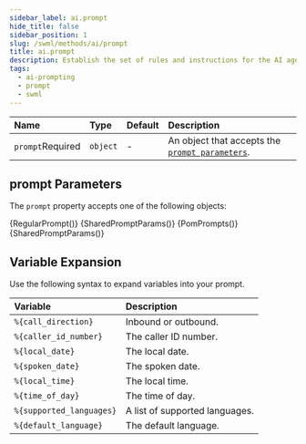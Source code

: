 ```yaml
---
sidebar_label: ai.prompt
hide_title: false
sidebar_position: 1
slug: /swml/methods/ai/prompt
title: ai.prompt
description: Establish the set of rules and instructions for the AI agent through a prompt.
tags:
  - ai-prompting
  - prompt
  - swml
---
```






[contexts]: /swml/methods/ai/prompt/contexts
[pom]: /swml/methods/ai/prompt/pom
[prompt-parameters]: #prompt-parameters



| Name                                                   | Type     | Default | Description                                                           |
|:-------------------------------------------------------|:---------|:--------|:----------------------------------------------------------------------|
| `prompt`<span className="required-arg">Required</span> | `object` | -       | An object that accepts the [`prompt parameters`][prompt-parameters]. |


## **prompt Parameters**

The `prompt` property accepts one of the following objects:

<Tabs>
    <TabItem value="regular-prompt" label="Regular Prompt">
        <Tables>
            {RegularPrompt()}
            {SharedPromptParams()}
        </Tables>
    </TabItem>
    <TabItem value="pom-prompts" label="POM Prompts">
        <Tables>
            {PomPrompts()}
            {SharedPromptParams()}
        </Tables>
    </TabItem>
</Tabs>

## **Variable Expansion**

Use the following syntax to expand variables into your prompt.

| Variable                 | Description                    |
|:-------------------------|:-------------------------------|
| `%{call_direction}`      | Inbound or outbound.           |
| `%{caller_id_number}`    | The caller ID number.          |
| `%{local_date}`          | The local date.                |
| `%{spoken_date}`         | The spoken date.               |
| `%{local_time}`          | The local time.                |
| `%{time_of_day}`         | The time of day.               |
| `%{supported_languages}` | A list of supported languages. |
| `%{default_language}`    | The default language.          |
